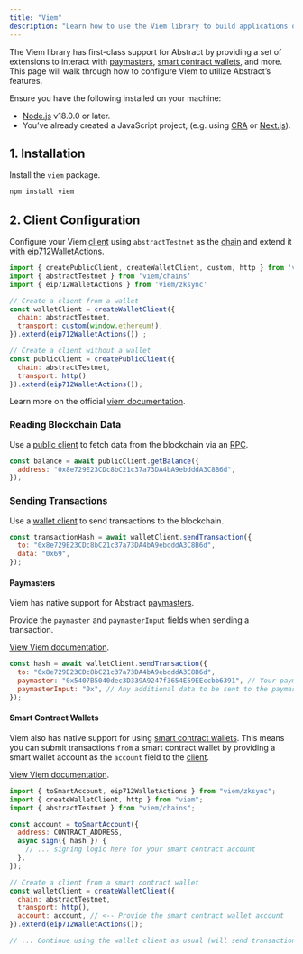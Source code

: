 ```yaml
---
title: "Viem"
description: "Learn how to use the Viem library to build applications on Abstract."
---
```


The Viem library has first-class support for Abstract by providing a set of
extensions to interact with [paymasters](/how-abstract-works/native-account-abstraction/paymasters),
[smart contract wallets](/how-abstract-works/native-account-abstraction/smart-contract-wallets), and more.
This page will walk through how to configure Viem to utilize Abstract&rsquo;s features.

<Accordion title="Prerequisites">
  Ensure you have the following installed on your machine:

- [Node.js](https://nodejs.org/en/download/) v18.0.0 or later.
- You&rsquo;ve already created a JavaScript project,
  (e.g. using [CRA](https://create-react-app.dev/) or [Next.js](https://nextjs.org/)).

</Accordion>

## 1. Installation

Install the `viem` package.

```bash
npm install viem
```

## 2. Client Configuration

Configure your Viem [client](https://viem.sh/zksync/client) using `abstractTestnet`
as the [chain](https://viem.sh/zksync/chains) and extend it with
[eip712WalletActions](https://viem.sh/zksync/client#eip712walletactions).

```javascript
import { createPublicClient, createWalletClient, custom, http } from 'viem'
import { abstractTestnet } from 'viem/chains'
import { eip712WalletActions } from 'viem/zksync'

// Create a client from a wallet
const walletClient = createWalletClient({
  chain: abstractTestnet,
  transport: custom(window.ethereum!),
}).extend(eip712WalletActions()) ;

// Create a client without a wallet
const publicClient = createPublicClient({
  chain: abstractTestnet,
  transport: http()
}).extend(eip712WalletActions());
```

Learn more on the official [viem documentation](https://viem.sh/zksync).

### Reading Blockchain Data

Use a [public client](https://viem.sh/docs/clients/public)
to fetch data from the blockchain via an [RPC](/connect-to-abstract).

```javascript
const balance = await publicClient.getBalance({
  address: "0x8e729E23CDc8bC21c37a73DA4bA9ebdddA3C8B6d",
});
```

### Sending Transactions

Use a [wallet client](https://viem.sh/docs/clients/wallet)
to send transactions to the blockchain.

```javascript
const transactionHash = await walletClient.sendTransaction({
  to: "0x8e729E23CDc8bC21c37a73DA4bA9ebdddA3C8B6d",
  data: "0x69",
});
```

#### Paymasters

Viem has native support for Abstract [paymasters](/how-abstract-works/native-account-abstraction/paymasters).

Provide the `paymaster` and `paymasterInput` fields when sending a transaction.

[View Viem documentation](https://viem.sh/zksync#2-use-actions).

```javascript
const hash = await walletClient.sendTransaction({
  to: "0x8e729E23CDc8bC21c37a73DA4bA9ebdddA3C8B6d",
  paymaster: "0x5407B5040dec3D339A9247f3654E59EEccbb6391", // Your paymaster contract address
  paymasterInput: "0x", // Any additional data to be sent to the paymaster
});
```

#### Smart Contract Wallets

Viem also has native support for using [smart contract wallets](/how-abstract-works/native-account-abstraction/smart-contract-wallets).
This means you can submit transactions `from` a smart contract wallet by providing
a smart wallet account as the `account` field to the [client](#client-configuration).

[View Viem documentation](https://viem.sh/zksync/accounts/toSmartAccount).

```javascript
import { toSmartAccount, eip712WalletActions } from "viem/zksync";
import { createWalletClient, http } from "viem";
import { abstractTestnet } from "viem/chains";

const account = toSmartAccount({
  address: CONTRACT_ADDRESS,
  async sign({ hash }) {
    // ... signing logic here for your smart contract account
  },
});

// Create a client from a smart contract wallet
const walletClient = createWalletClient({
  chain: abstractTestnet,
  transport: http(),
  account: account, // <-- Provide the smart contract wallet account
}).extend(eip712WalletActions());

// ... Continue using the wallet client as usual (will send transactions from the smart contract wallet)
```

